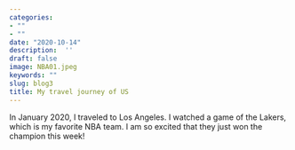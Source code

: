 ```yaml
---
categories:
- ""
- ""
date: "2020-10-14"
description:  ''
draft: false
image: NBA01.jpeg
keywords: ""
slug: blog3
title: My travel journey of US
---
```


In January 2020, I traveled to Los Angeles. I watched a game of the Lakers, which is my favorite NBA team. I am so excited that they just won the champion this week! 
